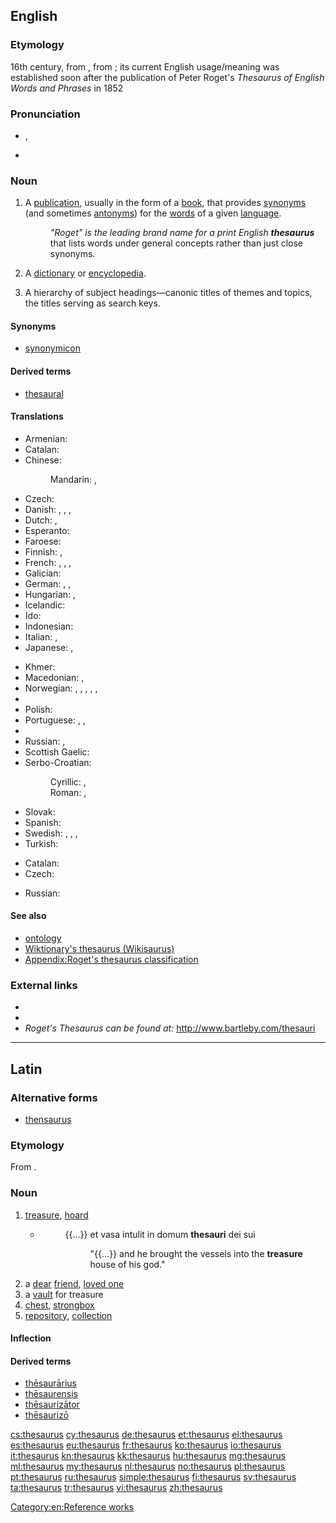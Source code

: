 {{g|selfref|For the Wiktionary thesaurus, see [[Wiktionary:Wikisaurus]]}}
{{also|Thesaurus|thésaurus}}
==English==
{{wikipedia}}

===Etymology===
16th century, from {{g|etyl|la|en}} {{g|term|thēsaurus|lang=la}}, from {{g|etyl|grc|en}} {{g|term|θησαυρός||storehouse, treasure|tr=thēsauros|lang=grc|sc=polytonic}}; its current English usage/meaning was established soon after the publication of Peter Roget's ''Thesaurus of English Words and Phrases'' in 1852

===Pronunciation===
* {{IPA|/θɪˈsɔːɹəs/}}, {{g|X-SAMPA|/TI"sO:r@s/}}
* {{g|rhymes|ɔːɹəs}}

===Noun===
{{g|en-noun|thesauri|pl2=thesauruses}}

# A [[publication]], usually in the form of a [[book]], that provides [[synonym]]s (and sometimes [[antonym]]s) for the [[word]]s of a given [[language]].
#: ''"Roget" is the leading brand name for a print English '''thesaurus''''' that lists words under general concepts rather than just close synonyms.
# {{g|context|archaic|lang=en}} A [[dictionary]] or [[encyclopedia]].
# {{g|context|information science|lang=en}} A hierarchy of subject headings—canonic titles of themes and topics, the titles serving as search keys.

====Synonyms====
* [[synonymicon]]

====Derived terms====
* [[thesaural]]

====Translations====
{{g|trans-top|book of synonyms}}
* Armenian: {{tø|hy|[[հոմանիշների]] [[բառարան]]}}
* Catalan: {{g|t-|ca|diccionari de sinònims}}
* Chinese:
*: Mandarin: {{g|t|cmn|分類詞詞典|sc=Hani}}, {{g|t|cmn|分类词词典|tr=fēnlèicí cídiǎn|sc=Hani}}
* Czech: {{g|t-|cs|tezaurus|m}}
* Danish: {{t-|da|begrebsordbog|c}}, {{t-|da|saggruppeordbog|c}}, {{t-|da|tesaurus}}, {{g|t-|da|synonymordbog|c}}
* Dutch: {{g|t+|nl|thesaurus}} {{g|m}}, {{g|t-|nl|synoniemenboek}} {{g|n}}
* Esperanto: {{t+|eo|tezaŭro}}
* Faroese: {{g|t-|fo|samheitabók|f}}
* Finnish: {{g|t+|fi|synonyymisanakirja}}, {{g|t-|fi|käsitesanakirja}}
* French: {{g|t-|fr|dictionnaire des synonymes}}, {{g|t+|fr|thésaurus|m}}, {{g|t-|fr|dictionnaire de notions}}, {{g|t-|fr|dictionnaire par ordre de matières}}
* Galician: {{g|t-|gl|dicionario de sinónimos|m}}
* German: {{g|t+|de|Thesaurus|m}}, {{g|t-|de|Begriffswörterbuch|n}}, {{g|t-|de|Sachgruppenwörterbuch|n}}
* Hungarian: {{g|t+|hu|szinonimaszótár}}, {{t-|hu|tezaurusz}}
* Icelandic: {{t-|is|hugtakaorðabók}}
* Ido: {{t-|io|tezauro}}
* Indonesian: {{t+|id|tesaurus}}
* Italian: {{g|t-|it|dizionario dei sinonimi}}, {{g|t+|it|tesoro|m}}
* Japanese: {{g|t-|ja|シソーラス|tr=shisōrasu|sc=Jpan}}, {{g|t-|ja|類語辞典|tr=ruigo jiten|sc=Jpan}}
{{g|trans-mid}}
* Khmer: {{g|t-|km|កម្រងវេវចនៈសព្ទ|tr=kamrɔɔng veivea’ca’na’ sap|sc=Khmr}}
* Macedonian: {{g|t-|mk|тезаурус|m|tr=tezáurus}}, {{g|t-|mk|синонимен речник|m|tr=sinonímen réčnik}}
* Norwegian: {{g|t-|no|begrepsordbok}}, {{g|t-|no|begrepsklasseordbok}}, {{g|t-|no|omgrepsordbok}}, {{g|t-|no|omgrepsklasseordbok}}, {{g|t-|no|tesaurus}}, {{g|t-|no|synonymordbok|m|f}}
* {{trreq|oc}}
* Polish: {{g|t+|pl|tezaurus|m}}
* Portuguese: {{g|t-|pt|dicionário de sinônimos}}, {{g|t-|pt|tesauro|m}}, {{g|t+|pt|thesaurus|m}}
* {{trreq|ro}}
* Russian: {{t+|ru|тезаурус|tr=tezáurus}}, {{g|t-|ru|словарь синонимов|tr=slovár' sinónimov}}
* Scottish Gaelic: {{g|t-|gd|co-fhaclair|m}}
* Serbo-Croatian:
*: Cyrillic: {{g|t-|sh|речник синонима|m|sc=Cyrl}}, {{g|t-|sh|тезаурус|m|sc=Cyrl}}
*: Roman: {{g|t-|sh|rečnik sinonima|m}}, {{g|t-|sh|tezaurus|m}}
* Slovak: {{g|t-|sk|tezaurus|m}}
* Spanish: {{g|t+|es|tesauro|m}}
* Swedish: {{t-|sv|begreppsordbok|c}}, {{t-|sv|begreppsklassordbok}}, {{t+|sv|tesaurus|c}}, {{g|t+|sv|synonymordbok|c}}
* Turkish: {{t+|tr|sözlük}}
{{g|trans-bottom}}

{{g|trans-top|information science: hierarchy of titles}}
* Catalan: {{g|t-|ca|tesaurus|m}}
* Czech: {{g|t-|cs|tezaurus|m}}
{{g|trans-mid}}
* Russian: {{g|t-|ru|предметный указатель|tr=predmétnyj ukazátel'}}
{{g|trans-bottom}}

====See also====
* [[ontology]]
* [[Wiktionary:Wikisaurus|Wiktionary's thesaurus (Wikisaurus)]]
* [[Appendix:Roget's thesaurus classification]]

===External links===
* {{R:Webster 1913}}
* {{g|R:Century 1911}}
* ''Roget's Thesaurus can be found at:'' http://www.bartleby.com/thesauri

[[Category:en:Reference works]]

----

==Latin==

===Alternative forms===
* [[thensaurus]]

===Etymology===
From {{etyl|grc|la}} {{g|term|θησαυρός||storehouse, treasure|tr=thēsauros|lang=grc|sc=polytonic}}.

===Noun===
{{g|la-noun|thēsaurus|thesauri|thēsaurī|m|second}}

# [[treasure]], [[hoard]]
#* {{g|RQ:Vulgate|Daniel|1|2}}
#*: {{...}} et vasa intulit in domum '''thesauri''' dei sui
#*:: "{{...}} and he brought the vessels into the '''treasure''' house of his god."
# a [[dear]] [[friend]], [[loved one]]
# a [[vault]] for treasure
# [[chest]], [[strongbox]]
# [[repository]], [[collection]]

====Inflection====
{{g|la-decl-2nd|thēsaur}}

====Derived terms====
* [[thesaurarius|thēsaurārius]]
* [[thesaurensis|thēsaurensis]]
* [[thesaurizator|thēsaurizātor]]
* [[thesaurizo|thēsaurizō]]

[[cs:thesaurus]]
[[cy:thesaurus]]
[[de:thesaurus]]
[[et:thesaurus]]
[[el:thesaurus]]
[[es:thesaurus]]
[[eu:thesaurus]]
[[fr:thesaurus]]
[[ko:thesaurus]]
[[io:thesaurus]]
[[it:thesaurus]]
[[kn:thesaurus]]
[[kk:thesaurus]]
[[hu:thesaurus]]
[[mg:thesaurus]]
[[ml:thesaurus]]
[[my:thesaurus]]
[[nl:thesaurus]]
[[no:thesaurus]]
[[pl:thesaurus]]
[[pt:thesaurus]]
[[ru:thesaurus]]
[[simple:thesaurus]]
[[fi:thesaurus]]
[[sv:thesaurus]]
[[ta:thesaurus]]
[[tr:thesaurus]]
[[vi:thesaurus]]
[[zh:thesaurus]]